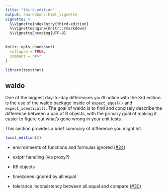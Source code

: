 ```yaml
---
title: "third-edition"
output: rmarkdown::html_vignette
vignette: >
  %\VignetteIndexEntry{third-edition}
  %\VignetteEngine{knitr::rmarkdown}
  %\VignetteEncoding{UTF-8}
---
```


```r
knitr::opts_chunk$set(
  collapse = TRUE,
  comment = "#>"
)
```

```r
library(testthat)
```

## waldo

One of the biggest day-to-day differences you'll notice with the 3rd edition is the use of the waldo package inside of `expect_equal()` and `expect_identical()`. The goal of waldo is to find and concisely describe the difference between a pair of R objects, with the primary goal of making it easier to figure out what's gone wrong in your unit tests.

This section provides a brief summary of difference you might hit.

```r
local_edition(2)

```

-   environments of functions and formulas ignored ([\#24](https://github.com/r-lib/waldo/issues/24))

-   extptr handling (via proxy?)

-   R6 objects

-   timezones ignored by all.equal

-   tolerance inconsistency between all.equal and compare ([\#30](https://github.com/r-lib/waldo/issues/30))
